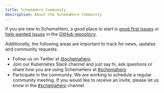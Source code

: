 ```yaml
---
title: SchemaHero Community
description: About the SchemaHero Community
---
```


If you are new to SchemaHero, a good place to start is [good first issues](https://github.com/schemahero/schemahero/issues?q=is%3Aopen+is%3Aissue+label%3A%22Good+first+issue%22) or [help wanted issues](https://github.com/schemahero/schemahero/issues?q=is%3Aopen+is%3Aissue+label%3A%22Help+wanted%22) in the [GitHub repository](https://github.com/schemahero/schemahero).

Additionally, the following areas are important to track for news, updates and community requests:

- Follow us on Twitter at [@schemahero](https://twitter.com/schemahero).
- Join our Kubernetes Slack channel and just say hi, ask questions or share how you are using SchemaHero at [#schemahero](https://kubernetes.slack.com/messages/schemahero)
- Participate in the community. We are working to schedule a regular community meeting. 
If you would like to receive an invite, please let us know in the [#schemahero](https://kubernetes.slack.com/messages/schemahero) channel.